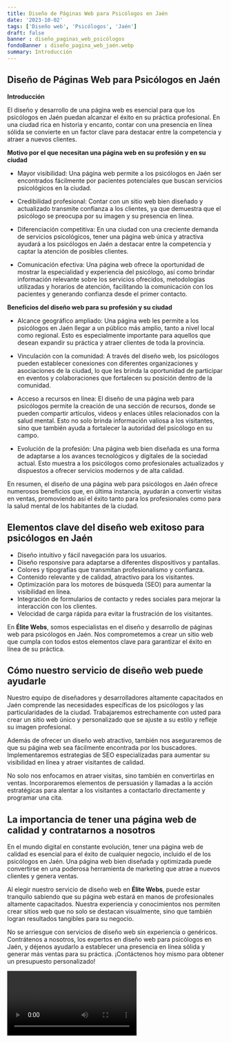 ```yaml
---
title: Diseño de Páginas Web para Psicólogos en Jaén
date: '2023-10-02'
tags: ['Diseño web', 'Psicólogos', 'Jaén']
draft: false
banner : diseño_paginas_web_psicólogos
fondoBanner : diseño_pagina_web_jaén.webp
summary: Introducción
---
```


## Diseño de Páginas Web para Psicólogos en Jaén

**Introducción**

El diseño y desarrollo de una página web es esencial para que los psicólogos en Jaén puedan alcanzar el éxito en su práctica profesional. En una ciudad rica en historia y encanto, contar con una presencia en línea sólida se convierte en un factor clave para destacar entre la competencia y atraer a nuevos clientes.

**Motivo por el que necesitan una página web en su profesión y en su ciudad**

- Mayor visibilidad: Una página web permite a los psicólogos en Jaén ser encontrados fácilmente por pacientes potenciales que buscan servicios psicológicos en la ciudad.

- Credibilidad profesional: Contar con un sitio web bien diseñado y actualizado transmite confianza a los clientes, ya que demuestra que el psicólogo se preocupa por su imagen y su presencia en línea.

- Diferenciación competitiva: En una ciudad con una creciente demanda de servicios psicológicos, tener una página web única y atractiva ayudará a los psicólogos en Jaén a destacar entre la competencia y captar la atención de posibles clientes.

- Comunicación efectiva: Una página web ofrece la oportunidad de mostrar la especialidad y experiencia del psicólogo, así como brindar información relevante sobre los servicios ofrecidos, metodologías utilizadas y horarios de atención, facilitando la comunicación con los pacientes y generando confianza desde el primer contacto.

**Beneficios del diseño web para su profesión y su ciudad**

- Alcance geográfico ampliado: Una página web les permite a los psicólogos en Jaén llegar a un público más amplio, tanto a nivel local como regional. Esto es especialmente importante para aquellos que desean expandir su práctica y atraer clientes de toda la provincia.

- Vinculación con la comunidad: A través del diseño web, los psicólogos pueden establecer conexiones con diferentes organizaciones y asociaciones de la ciudad, lo que les brinda la oportunidad de participar en eventos y colaboraciones que fortalecen su posición dentro de la comunidad.

- Acceso a recursos en línea: El diseño de una página web para psicólogos permite la creación de una sección de recursos, donde se pueden compartir artículos, videos y enlaces útiles relacionados con la salud mental. Esto no solo brinda información valiosa a los visitantes, sino que también ayuda a fortalecer la autoridad del psicólogo en su campo.

- Evolución de la profesión: Una página web bien diseñada es una forma de adaptarse a los avances tecnológicos y digitales de la sociedad actual. Esto muestra a los psicólogos como profesionales actualizados y dispuestos a ofrecer servicios modernos y de alta calidad.

En resumen, el diseño de una página web para psicólogos en Jaén ofrece numerosos beneficios que, en última instancia, ayudarán a convertir visitas en ventas, promoviendo así el éxito tanto para los profesionales como para la salud mental de los habitantes de la ciudad.

<GifSeo />

<Cta />

## Elementos clave del diseño web exitoso para psicólogos en Jaén

- Diseño intuitivo y fácil navegación para los usuarios.
- Diseño responsive para adaptarse a diferentes dispositivos y pantallas.
- Colores y tipografías que transmitan profesionalismo y confianza.
- Contenido relevante y de calidad, atractivo para los visitantes.
- Optimización para los motores de búsqueda (SEO) para aumentar la visibilidad en línea.
- Integración de formularios de contacto y redes sociales para mejorar la interacción con los clientes.
- Velocidad de carga rápida para evitar la frustración de los visitantes.

En **Élite Webs**, somos especialistas en el diseño y desarrollo de páginas web para psicólogos en Jaén. Nos comprometemos a crear un sitio web que cumpla con todos estos elementos clave para garantizar el éxito en línea de su práctica.

## Cómo nuestro servicio de diseño web puede ayudarle

Nuestro equipo de diseñadores y desarrolladores altamente capacitados en Jaén comprende las necesidades específicas de los psicólogos y las particularidades de la ciudad. Trabajaremos estrechamente con usted para crear un sitio web único y personalizado que se ajuste a su estilo y refleje su imagen profesional.

Además de ofrecer un diseño web atractivo, también nos aseguraremos de que su página web sea fácilmente encontrada por los buscadores. Implementaremos estrategias de SEO especializadas para aumentar su visibilidad en línea y atraer visitantes de calidad.

No solo nos enfocamos en atraer visitas, sino también en convertirlas en ventas. Incorporaremos elementos de persuasión y llamadas a la acción estratégicas para alentar a los visitantes a contactarlo directamente y programar una cita.

## La importancia de tener una página web de calidad y contratarnos a nosotros

En el mundo digital en constante evolución, tener una página web de calidad es esencial para el éxito de cualquier negocio, incluido el de los psicólogos en Jaén. Una página web bien diseñada y optimizada puede convertirse en una poderosa herramienta de marketing que atrae a nuevos clientes y genera ventas.

Al elegir nuestro servicio de diseño web en **Élite Webs**, puede estar tranquilo sabiendo que su página web estará en manos de profesionales altamente capacitados. Nuestra experiencia y conocimientos nos permiten crear sitios web que no solo se destacan visualmente, sino que también logran resultados tangibles para su negocio.

No se arriesgue con servicios de diseño web sin experiencia o genéricos. Contrátenos a nosotros, los expertos en diseño web para psicólogos en Jaén, y déjenos ayudarlo a establecer una presencia en línea sólida y generar más ventas para su práctica. ¡Contáctenos hoy mismo para obtener un presupuesto personalizado!

<Video />

<CtaBot job='Psicólogos' city='Jaén'/>

<Gmaps query='Jaén+españa+maps' />
